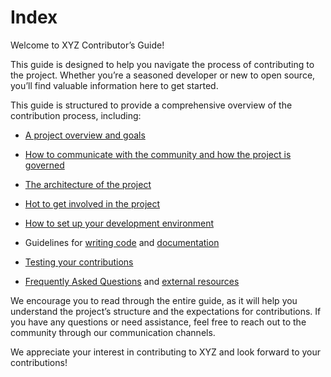 # Index {.unnumbered}

Welcome to XYZ Contributor's Guide!

This guide is designed to help you navigate the process of contributing to the project. Whether you're a seasoned developer or new to open source, you'll find valuable information here to get started.

This guide is structured to provide a comprehensive overview of the contribution process, including:

- [A project overview and goals](./project-overview.qmd)

- [How to communicate with the community and how the project is governed](./communication-and-governance.qmd)

- [The architecture of the project](./architecture.qmd)

- [Hot to get involved in the project](./contributing.qmd)

- [How to set up your development environment](./development-environment.qmd)

- Guidelines for [writing code](./coding-standards.qmd) and [documentation](./documentation.qmd)

- [Testing your contributions](./testing.qmd)

- [Frequently Asked Questions](./faq.qmd) and [external resources](./resources.qmd)

We encourage you to read through the entire guide, as it will help you understand the project's structure and the expectations for contributions. If you have any questions or need assistance, feel free to reach out to the community through our communication channels.

We appreciate your interest in contributing to XYZ and look forward to your contributions!
